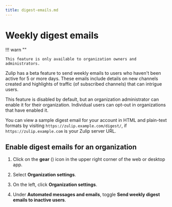 ```yaml
---
title: digest-emails.md
---
```


# Weekly digest emails


!!! warn ""

    This feature is only available to organization owners and administrators.




Zulip has a beta feature to send weekly emails to users who haven't
been active for 5 or more days.  These emails include details on new
channels created and highlights of traffic (of subscribed channels) that
can intrigue users.

This feature is disabled by default, but an organization administrator
can enable it for their organization.  Individual users can opt-out in
organizations that have enabled it.

You can view a sample digest email for your account in HTML and
plain-text formats by visiting `https://zulip.example.com/digest/`,
if `https://zulip.example.com` is your Zulip server URL.

## Enable digest emails for an organization

<Tabs>
<TabItem label="instructions-for-all-platforms">

1. Click on the **gear** (<i class="zulip-icon zulip-icon-gear"></i>) icon in the upper
   right corner of the web or desktop app.

1. Select **Organization settings**.

1. On the left, click **Organization settings**.



1. Under **Automated messages and emails**, toggle
   **Send weekly digest emails to inactive users**.

</TabItem>
</Tabs>


